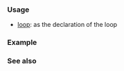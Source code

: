 {{cpp/keyword/title|{{tt|do}}}}
{{cpp/keyword/navbar}}

===Usage===
* [[cpp/language/do|{{tt|do-while}} loop]]: as the declaration of the loop

===Example===
{{example
|code=
#include &lt;iostream&gt;

int main() noexcept
{
    int i{0};
    
    // executes statement 'std::cout &lt;&lt; ++i;'
    // before checking the condition 'i &lt;= 2'
    do
        std::cout &lt;&lt; ++i;
    while (i &lt;= 2);
}
|output=
123
}}

===See also===
{{cpp/keyword/control flow kw list}}

{{langlinks|de|es|fr|it|ja|pt|ru|zh}}